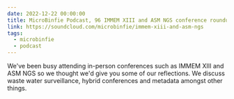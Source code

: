 ```yaml
---
date: 2022-12-22 00:00:00
title: MicroBinfie Podcast, 96 IMMEM XIII and ASM NGS conference roundup
link: https://soundcloud.com/microbinfie/immem-xiii-and-asm-ngs
tags:
  - microbinfie
  - podcast
---
```

We've been busy attending in-person conferences such as IMMEM XIII and
ASM NGS so we thought we'd give you some of our reflections. We
discuss waste water surveillance, hybrid conferences and metadata
amongst other things.

